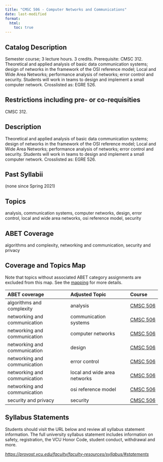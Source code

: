 ```yaml
---
title: "CMSC 506 - Computer Networks and Communications"
date: last-modified
format:
  html:
    toc: true
---
```


## Catalog Description

Semester course; 3 lecture hours. 3 credits. Prerequisite: CMSC 312. Theoretical and applied analysis of basic data communication systems; design of networks in the framework of the OSI reference model; Local and Wide Area Networks; performance analysis of networks; error control and security. Students will work in teams to design and implement a small computer network. Crosslisted as: EGRE 526.


## Restrictions including pre- or co-requisities
 
CMSC 312.

## Description

Theoretical and applied analysis of basic data communication systems; design of networks in the framework of the OSI reference model; Local and Wide Area Networks; performance analysis of networks; error control and security. Students will work in teams to design and implement a small computer network. Crosslisted as: EGRE 526.

## Past Syllabii

(none since Spring 2021)

## Topics

analysis, communication systems, computer networks, design, error control, local and wide area networks, osi reference model, security

## ABET Coverage

algorithms and complexity, networking and communication, security and privacy

## Coverage and Topics Map

Note that topics without associated ABET category assignments are excluded from this map.  See the [mapping](https://docs.google.com/spreadsheets/d/1qrN3L7eRLsM-aVMHYaLQN-FMYtrTJf0_h6dLKlUdPkk/edit#gid=338318647) for more details.

ABET coverage                 Adjusted Topic                Course
----------------------------  ----------------------------  ----------------------------------
algorithms and complexity     analysis                      <a href='CMSC506.qmd'>CMSC 506</a>
networking and communication  communication systems         <a href='CMSC506.qmd'>CMSC 506</a>
networking and communication  computer networks             <a href='CMSC506.qmd'>CMSC 506</a>
networking and communication  design                        <a href='CMSC506.qmd'>CMSC 506</a>
networking and communication  error control                 <a href='CMSC506.qmd'>CMSC 506</a>
networking and communication  local and wide area networks  <a href='CMSC506.qmd'>CMSC 506</a>
networking and communication  osi reference model           <a href='CMSC506.qmd'>CMSC 506</a>
security and privacy          security                      <a href='CMSC506.qmd'>CMSC 506</a>


## Syllabus Statements

Students should visit the URL below and review all syllabus statement information. The full university syllabus statement includes information on safety, registration, the VCU Honor Code, student conduct, withdrawal and more.

*<https://provost.vcu.edu/faculty/faculty-resources/syllabus/#statements>*


